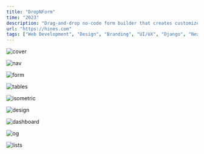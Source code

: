 ```yaml
---
title: "DropNForm"
time: "2023"
description: "Drag-and-drop no-code form builder that creates customized forms with shareable links."
url: "https://hines.com"
tags: ["Web Development", "Design", "Branding", "UI/UX", "Django", "Next.js"]
---
```


<Image
  src="/projects/hines/cover.png"
  alt="cover"
  width={2267}
  height={1280}
  caption="At Hines I've been responsible for building out full stack applications at scale. And have introduced design systems and fully fledged UI/UX redesigns to some flagship apps."
/>

<Image
  src="/projects/hines/nav.png"
  alt="nav"
  width={1408}
  height={927}
/>

<Image
  src="/projects/hines/form.png"
  alt="form"
  width={1408}
  height={927}
/>

<Image
  src="/projects/hines/table.png"
  alt="tables"
  width={1408}
  height={927}
/>

<Image
  src="/projects/hines/iso.png"
  alt="isometric"
  width={2300}
  height={1037}
/>

<Image
  src="/projects/hines/design.png"
  alt="design"
  width={1458}
  height={761}
/>

<Image
  src="/projects/hines/dashboard.png"
  alt="dashboard"
  width={1462}
  height={1108}
/>

<Image
  src="/projects/hines/login.png"
  alt="og"
  width={2267}
  height={1280}
/>

<Image
  src="/projects/hines/list.png"
  alt="lists"
  width={2267}
  height={1280}
/>